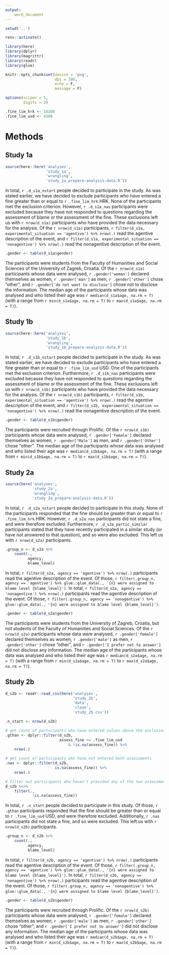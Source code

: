 ```yaml
---
output:
    word_document
---
```


```r
setwd('..')

renv::activate()

library(here)
library(dplyr)
library(magrittr)
library(readr)
library(glue)

knitr::opts_chunk$set(device = 'png',
                      dpi = 300,
                      echo = F,
                      message = F)

options(scipen = 5,
        digits = 3)

.fine_lim_hrk <- 10200
.fine_lim_usd <- 4500
```

# Methods

## Study 1a

```r
source(here::here('analyses',
                  'study_1a',
                  'wrangling',
                  'study_1a_prepare-analysis-data.R'))
```

In total, `r .d_s1a_nstart` people decided to participate in the study. As was
stated earlier, we have decided to exclude participants who have entered a
fine greater than or equal to `r .fine_lim_hrk` HRK. None of the
participants met the exclusion criterion. However, `r .d_s1a_nas`
participants were
excluded because they have not responded to questions regarding the assessment
of blame or the assessment of the fine. These exclusions left us
with `r nrow(d_s1a)` participants who have provided the data necessary for
the analysis. Of the `r nrow(d_s1a)` participants,
`r filter(d_s1a, experimental_situation == 'agentive') %>% nrow(.)` read the
agentive description of the event, and
`r filter(d_s1a, experimental_situation == 'nonagentive') %>% nrow(.)` read
the nonagentive description of the event.

```r
.gender <- table(d_s1a$gender)
```

The participants were students from the Faculty of Humanities and Social
Sciences of the University of Zagreb, Croatia. Of the `r nrow(d_s1a)`
participants whose data were analysed, `r .gender['woman']` declared themselves
as women, `r .gender['man']` as men, `r .gender['other']` chose "other", and
`r .gender['do not want to disclose']` chose not to disclose the information.
The median age of the participants whose data was analysed and who listed
their age was `r median(d_s1a$age, na.rm = T)` (with a range from
`r min(d_s1a$age, na.rm = T)` to `r max(d_s1a$age, na.rm = T)`).

## Study 1b

```r
source(here::here('analyses',
                  'study_1b',
                  'wrangling',
                  'study_1b_prepare-analysis-data.R'))
```

In total, `r .d_s1b_nstart` people decided to participate in the study. As was
stated earlier, we have decided to exclude participants who have entered a
fine greater than or equal to `r .fine_lim_usd` USD. One of the
participants met the exclusion criterion. Furthermore, `r .d_s1b_nas`
participants were
excluded because they have not responded to questions regarding the assessment
of blame or the assessment of the fine. These exclusions left us
with `r nrow(d_s1b)` participants who have provided the data necessary for
the analysis. Of the `r nrow(d_s1b)` participants,
`r filter(d_s1b, experimental_situation == 'agentive') %>% nrow(.)` read the
agentive description of the event, and
`r filter(d_s1b, experimental_situation == 'nonagentive') %>% nrow(.)` read
the nonagentive description of the event.

```r
.gender <- table(d_s1b$gender)
```

The participants were recruited through Prolific.
Of the `r nrow(d_s1b)`
participants whose data were analysed, `r .gender['Female']` declared themselves
as women, `r .gender['Male']` as men, and `r .gender['Other']` chose "other".
The median age of the participants whose data was analysed and who listed
their age was `r median(d_s1b$age, na.rm = T)` (with a range from
`r min(d_s1b$age, na.rm = T)` to `r max(d_s1b$age, na.rm = T)`).

## Study 2a

```r
source(here('analyses',
            'study_2a',
            'wrangling',
            'study_2a_prepare-analysis-data.R'))
```

In total, `r .d_s2a_nstart` people decided to participate in this study. None
of the participants responded that the fine should be greater than or equal to
`r .fine_lim_hrk` HRK. However, `r .d_s2a_nas` participants did not state a
fine, and were therefore excluded. Furthermore, `r .d_s2a_partic_similar`
participants stated that they have recently participated in a similar study (or
have not answered to that question), and so were also excluded. This left us
with `r nrow(d_s2a)` participants.

```r
.group_n <- d_s2a %>%
    count(.,
          agency,
          blame_level)
```

In total, `r filter(d_s2a, agency == 'agentive') %>% nrow(.)` participants read
the agentive description of the event. Of those, 
`r filter(.group_n, agency == 'agentive') %>% glue::glue_data(.,
'{n} were assigned to blame level {blame_level}')`.
In total, `r filter(d_s2a, agency == 'nonagentive') %>% nrow(.)`
participants read the agentive description of the event. Of those, 
`r filter(.group_n, agency == 'nonagentive') %>% glue::glue_data(.,
'{n} were assigned to blame level {blame_level}')`.

```r
.gender <- table(d_s2a$gender)
```

The participants were students from the University of Zagreb, Croatia, but not
students of the Faculty of Humanities and Social Sciences.
Of the `r nrow(d_s2a)`
participants whose data were analysed, `r .gender['female']` declared themselves
as women, `r .gender['male']` as men, `r .gender['other']` chose "other",
and `r .gender['I prefer not to answer']` did not disclose any information.
The median age of the participants whose data was analysed and who listed
their age was `r median(d_s2a$age, na.rm = T)` (with a range from
`r min(d_s2a$age, na.rm = T)` to `r max(d_s2a$age, na.rm = T)`).

## Study 2b

```r
d_s2b <- readr::read_csv(here('analyses',
                              'study_2b',
                              'data',
                              'clean',
                              'study_2b.csv'))

.n_start <- nrow(d_s2b)

# get count of participants who have entered values above the exclusion criterion
.gthan <- dplyr::filter(d_s2b,
                        assess_fine >= .fine_lim_usd
                            & !is.na(assess_fine)) %>%
    nrow(.)

# get count of participants who have not entered both assessments
.nas <- dplyr::filter(d_s2b,
                      is.na(assess_fine)) %>%
    nrow(.)

# filter out participants who haven't provided any of the two assessments
d_s2b %<>%
    filter(.,
            !is.na(assess_fine))
```

In total, `r .n_start` people decided to participate in this study.
Of those, `r .gthan` participants responded that the fine should be greater
than or equal to `r .fine_lim_usd` USD, and were therefore excluded.
Additionally, `r .nas` participants did not state a fine, and so were excluded.
This left us with `r nrow(d_s2b)` participants.

```r
.group_n <- d_s2b %>%
    count(.,
          agency,
          blame_level)
```

In total, `r filter(d_s2b, agency == 'agentive') %>% nrow(.)` participants read
the agentive description of the event. Of those, 
`r filter(.group_n, agency == 'agentive') %>% glue::glue_data(.,
'{n} were assigned to blame level {blame_level}')`.
In total, `r filter(d_s2b, agency == 'nonagentive') %>% nrow(.)`
participants read the agentive description of the event. Of those, 
`r filter(.group_n, agency == 'nonagentive') %>% glue::glue_data(.,
'{n} were assigned to blame level {blame_level}')`.

```r
.gender <- table(d_s2b$gender)
```

The participants were recruited through Prolific.
Of the `r nrow(d_s2b)`
participants whose data were analysed, `r .gender['female']` declared themselves
as women, `r .gender['male']` as men, `r .gender['other']` chose "other",
and `r .gender['I prefer not to answer']` did not disclose any information.
The median age of the participants whose data was analysed and who listed
their age was `r median(d_s2b$age, na.rm = T)` (with a range from
`r min(d_s2b$age, na.rm = T)` to `r max(d_s2b$age, na.rm = T)`).
